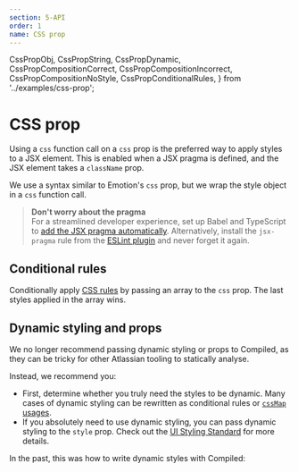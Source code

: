 ```yaml
---
section: 5-API
order: 1
name: CSS prop
---
```


  CssPropObj,
  CssPropString,
  CssPropDynamic,
  CssPropCompositionCorrect,
  CssPropCompositionIncorrect,
  CssPropCompositionNoStyle,
  CssPropConditionalRules,
} from '../examples/css-prop';

# CSS prop

Using a `css` function call on a `css` prop is the preferred way to apply styles to a JSX element. This is enabled when a JSX pragma is defined, and the JSX element takes a `className` prop.

We use a syntax similar to Emotion's `css` prop, but we wrap the style object in a `css` function call.

<CssPropObj />

> **Don't worry about the pragma**<br />
> For a streamlined developer experience, set up Babel and TypeScript to [add the JSX pragma automatically](/installation#ensuring-babel-and-typescript-work-with-compiled). Alternatively, install the `jsx-pragma` rule from the [ESLint plugin](/pkg-eslint-plugin) and never forget it again.

## Conditional rules

Conditionally apply [CSS rules](https://developer.mozilla.org/en-US/docs/Learn/CSS/First_steps/How_CSS_is_structured#Selectors) by passing an array to the `css` prop. The last styles applied in the array wins.

<CssPropConditionalRules />

## Dynamic styling and props

We no longer recommend passing dynamic styling or props to Compiled, as they can be tricky for other Atlassian tooling to statically analyse.

Instead, we recommend you:

- First, determine whether you truly need the styles to be dynamic. Many cases of dynamic styling can be rewritten as conditional rules or [`cssMap` usages](/api-cssmap).
- If you absolutely need to use dynamic styling, you can pass dynamic styling to the `style` prop. Check out the [UI Styling Standard](https://atlassian.design/components/eslint-plugin-ui-styling-standard/migration-guide) for more details.

In the past, this was how to write dynamic styles with Compiled:

<CssPropDynamic />
